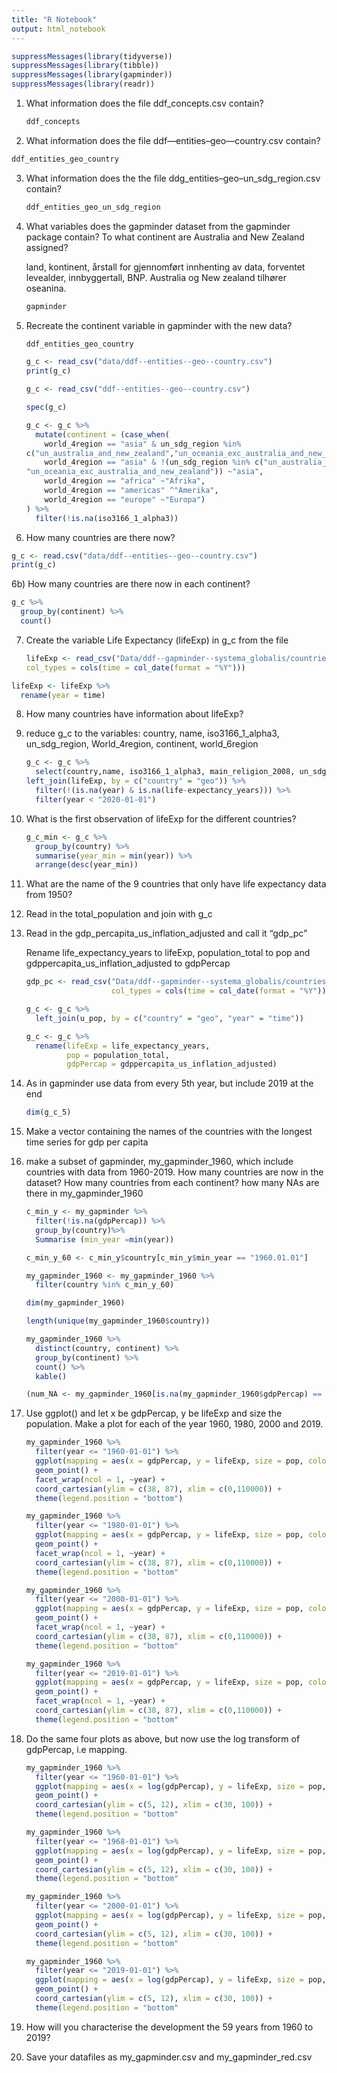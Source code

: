 ```yaml
---
title: "R Notebook"
output: html_notebook
---
```


```r
suppressMessages(library(tidyverse))
suppressMessages(library(tibble))
suppressMessages(library(gapminder))
suppressMessages(library(readr))
```

1.  What information does the file ddf_concepts.csv contain?

    ```r
    ddf_concepts
    ```

2.  What information does the file ddf---entities--geo---country.csv
    contain?

```r
ddf_entities_geo_country
```

3.  What information does the the file
    ddg_entities--geo--un_sdg_region.csv contain?

    ```r
    ddf_entities_geo_un_sdg_region

    ```

4.  What variables does the gapminder dataset from the gapminder package
    contain? To what continent are Australia and New Zealand assigned?

    land, kontinent, årstall for gjennomført innhenting av data,
    forventet levealder, innbyggertall, BNP. Australia og New zealand
    tilhører oseanina.

    ```r
    gapminder
    ```

5.  Recreate the continent variable in gapminder with the new data?

    ```r
    ddf_entities_geo_country


    ```

    ```r
    g_c <- read_csv("data/ddf--entities--geo--country.csv")
    print(g_c)
    ```

    ```r
    g_c <- read_csv("ddf--entities--geo--country.csv")
    ```

    ```r
    spec(g_c)

    ```

    ```r
    g_c <- g_c %>%
      mutate(continent = (case_when(
        world_4region == "asia" & un_sdg_region %in%
    c("un_australia_and_new_zealand","un_oceania_exc_australia_and_new_zealand") ~ "oceania",
        world_4region == "asia" & !(un_sdg_region %in% c("un_australia_and_new_zealand", 
    "un_oceania_exc_australia_and_new_zealand")) ~"asia", 
        world_4region == "africa" ~"Afrika",
        world_4region == "americas" ^"Amerika",
        world_4region == "europe" ~"Europa")
    ) %>%
      filter(!is.na(iso3166_1_alpha3))
    ```

6.  How many countries are there now?

```r
g_c <- read.csv("data/ddf--entities--geo--country.csv")
print(g_c)
```

6b) How many countries are there now in each continent?

```r
g_c %>%
  group_by(continent) %>%
  count()
```

7.  Create the variable Life Expectancy (lifeExp) in g_c from the file

    ```r
    lifeExp <- read_csv("Data/ddf--gapminder--systema_globalis/countries-etc-datapoints/ddf--datapoints-life_expectancy_years-by-geo-time-csv"
    col_types = cols(time = col_date(format = "%Y")))
    ```

```r
lifeExp <- lifeExp %>%
  rename(year = time)
```

8.  How many countries have information about lifeExp?

9.  reduce g_c to the variables: country, name, iso3166_1\_alpha3,
    un_sdg_region, World_4region, continent, world_6region

    ```r
    g_c <- g_c %>%
      select(country,name, iso3166_1_alpha3, main_religion_2008, un_sdg_region, world_4region, continent, world_6region)
    left_join(lifeExp, by = c("country" = "geo")) %>%
      filter(!(is.na(year) & is.na(life-expectancy_years))) %>%
      filter(year < "2020-01-01")
    ```

10. What is the first observation of lifeExp for the different
    countries?

    ```r
    g_c_min <- g_c %>%
      group_by(country) %>%
      summarise(year_min = min(year)) %>%
      arrange(desc(year_min))


    ```

11. What are the name of the 9 countries that only have life expectancy
    data from 1950?

12. Read in the total_population and join with g_c

13. Read in the gdp_percapita_us_inflation_adjusted and call it "gdp_pc"

    Rename life_expectancy_years to lifeExp, population_total to pop and
    gdppercapita_us_inflation_adjusted to gdpPercap

    ```r
    gdp_pc <- read_csv("Data/ddf--gapminder--systema_globalis/countries-etc-datapoints/ddf--datapoints--gdp"(
                       col_types = cols(time = col_date(format = "%Y")))
                       
    g_c <- g_c %>%
      left_join(u_pop, by = c("country" = "geo", "year" = "time"))
    ```

    ```r
    g_c <- g_c %>%
      rename(lifeExp = life_expectancy_years, 
             pop = population_total, 
             gdpPercap = gdppercapita_us_inflation_adjusted)
    ```

14. As in gapminder use data from every 5th year, but include 2019 at
    the end

    ```r
    dim(g_c_5)
    ```

15. Make a vector containing the names of the countries with the longest
    time series for gdp per capita

16. make a subset of gapminder, my_gapminder_1960, which include
    countries with data from 1960-2019. How many countries are now in
    the dataset? How many countries from each continent? how many NAs
    are there in my_gapminder_1960

    ```r
    c_min_y <- my_gapminder %>%
      filter(!is.na(gdpPercap)) %>%
      group_by(country)%>%
      Summarise (min_year =min(year))

    c_min_y_60 <- c_min_y$country[c_min_y$min_year == "1960.01.01"]
      
    my_gapminder_1960 <- my_gapminder_1960 %>%
      filter(country %in% c_min_y_60)

    dim(my_gapminder_1960)

    length(unique(my_gapminder_1960$country))

    my_gapminder_1960 %>%
      distinct(country, continent) %>%
      group_by(continent) %>%
      count() %>%
      kable()

    (num_NA <- my_gapminder_1960[is.na(my_gapminder_1960$gdpPercap) == TRUE,])

    ```

17. Use ggplot() and let x be gdpPercap, y be lifeExp and size the
    population. Make a plot for each of the year 1960, 1980, 2000
    and 2019.

    ```r
    my_gapminder_1960 %>%
      filter(year <= "1960-01-01") %>%
      ggplot(mapping = aes(x = gdpPercap, y = lifeExp, size = pop, colour = continent)) +
      geom_point() +
      facet_wrap(ncol = 1, ~year) +
      coord_cartesian(ylim = c(38, 87), xlim = c(0,110000)) +
      theme(legend.position = "bottom")
    ```

    ```r
    my_gapminder_1960 %>%
      filter(year <= "1980-01-01") %>%
      ggplot(mapping = aes(x = gdpPercap, y = lifeExp, size = pop, colour = continent)) +
      geom_point() +
      facet_wrap(ncol = 1, ~year) +
      coord_cartesian(ylim = c(38, 87), xlim = c(0,110000)) +
      theme(legend.position = "bottom"

    ```

    ```r
    my_gapminder_1960 %>%
      filter(year <= "2000-01-01") %>%
      ggplot(mapping = aes(x = gdpPercap, y = lifeExp, size = pop, colour = continent)) +
      geom_point() +
      facet_wrap(ncol = 1, ~year) +
      coord_cartesian(ylim = c(38, 87), xlim = c(0,110000)) +
      theme(legend.position = "bottom"
    ```

    ```r
    my_gapminder_1960 %>%
      filter(year <= "2019-01-01") %>%
      ggplot(mapping = aes(x = gdpPercap, y = lifeExp, size = pop, colour = continent)) +
      geom_point() +
      facet_wrap(ncol = 1, ~year) +
      coord_cartesian(ylim = c(38, 87), xlim = c(0,110000)) +
      theme(legend.position = "bottom"
    ```

18. Do the same four plots as above, but now use the log transform of
    gdpPercap, i.e mapping.

    ```r
    my_gapminder_1960 %>%
      filter(year <= "1960-01-01") %>%
      ggplot(mapping = aes(x = log(gdpPercap), y = lifeExp, size = pop, colour = continent)) +
      geom_point() +
      coord_cartesian(ylim = c(5, 12), xlim = c(30, 100)) +
      theme(legend.position = "bottom"
    ```

    ```r
    my_gapminder_1960 %>%
      filter(year <= "1968-01-01") %>%
      ggplot(mapping = aes(x = log(gdpPercap), y = lifeExp, size = pop, colour = continent)) +
      geom_point() +
      coord_cartesian(ylim = c(5, 12), xlim = c(30, 100)) +
      theme(legend.position = "bottom"
    ```

    ```r
    my_gapminder_1960 %>%
      filter(year <= "2000-01-01") %>%
      ggplot(mapping = aes(x = log(gdpPercap), y = lifeExp, size = pop, colour = continent)) +
      geom_point() +
      coord_cartesian(ylim = c(5, 12), xlim = c(30, 100)) +
      theme(legend.position = "bottom"
    ```

    ```r
    my_gapminder_1960 %>%
      filter(year <= "2019-01-01") %>%
      ggplot(mapping = aes(x = log(gdpPercap), y = lifeExp, size = pop, colour = continent)) +
      geom_point() +
      coord_cartesian(ylim = c(5, 12), xlim = c(30, 100)) +
      theme(legend.position = "bottom"
    ```

19. How will you characterise the development the 59 years from 1960 to
    2019?

20. Save your datafiles as my_gapminder.csv and my_gapminder_red.csv
